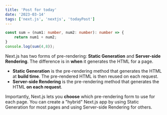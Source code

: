 ```yaml
---
title: 'Post for today'
date: '2023-03-14'
tags: ['next.js', 'nextjs', 'todayPost']
---
```


```ts
const sum = (num1: number, num2: number): number => {
    return num1 + num2;
}
console.log(sum(4,8));
```

Next.js has two forms of pre-rendering: **Static Generation** and **Server-side Rendering**. The difference is in **when** it generates the HTML for a page.

- **Static Generation** is the pre-rendering method that generates the HTML at **build time**. The pre-rendered HTML is then reused on each request.
- **Server-side Rendering** is the pre-rendering method that generates the HTML **on each request**.

Importantly, Next.js lets you **choose** which pre-rendering form to use for each page. You can create a "hybrid" Next.js app by using Static Generation for most pages and using Server-side Rendering for others.
